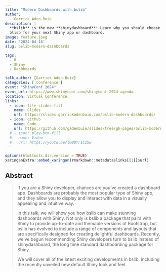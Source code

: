 ```yaml
---
title: "Modern Dashboards with bslib"
author:
  - Garrick Aden-Buie
description: |
  **bslib** is the new **shinydashboard**! Learn why you should choose
  blisb for your next Shiny app or dashboard.
image: feature.jpeg
date: '2024-04-18'
slug: bslib-modern-dashboards

tags:
  - R
  - Shiny
  - Dashboards

talk_author: [Garrick Aden-Buie]
categories: [ Conference ]
event: "ShinyConf 2024"
event_url: https://www.shinyconf.com/shinyconf-2024-agenda
location: Virtual Conference
links:
  - icon: file-slides-fill
    name: Slides
    url: https://slides.garrickadenbuie.com/bslib-modern-dashboards/
  - icon: github
    name: Code
    url: https://github.com/gadenbuie/slides/tree/gh-pages/bslib-modern-dashboards
  # - icon: play-btn-fill
  #   name: Video
  #   url: https://youtu.be/lm0QYr1C2Sw
---
```


```r
options(htmltools.dir.version = TRUE)
xaringanExtra::embed_xaringan(rmarkdown::metadata$links[[1]]$url)
```

## Abstract

> If you are a Shiny developer, chances are you've created a dashboard app.
> Dashboards are probably the most popular type of Shiny app, and they allow you to display and interact with data in a visually appealing and intuitive way.
>
> In this talk, we will show you how bslib can make stunning dashboards with Shiny.
> Not only is bslib a package that pairs with Shiny to provide up-to-date and themable versions of Bootstrap, but bslib has evolved to include a range of components and layouts that are specifically designed for creating delightful dashboards.
> Recently, we've begun recommending Shiny developers turn to bslib instead of shinydashboard, the long time standard dashboarding package for Shiny.
>
> We will cover all of the latest exciting developments in bslib, including the recently unveiled new default Shiny look and feel.
